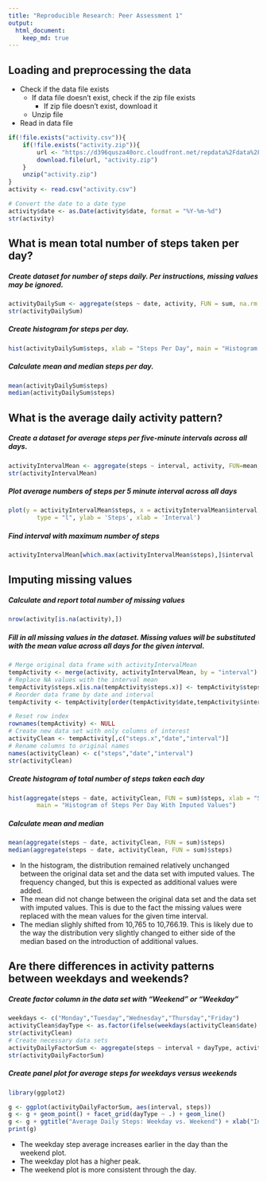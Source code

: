 ```yaml
---
title: "Reproducible Research: Peer Assessment 1"
output: 
  html_document:
    keep_md: true
---
```



## Loading and preprocessing the data
- Check if the data file exists
    - If data file doesn't exist, check if the zip file exists
        - If zip file doesn't exist, download it
    - Unzip file
- Read in data file

```R
if(!file.exists("activity.csv")){
    if(!file.exists("activity.zip")){
        url <- "https://d396qusza40orc.cloudfront.net/repdata%2Fdata%2Factivity.zip"
        download.file(url, "activity.zip")
    }
    unzip("activity.zip")
}
activity <- read.csv("activity.csv")

# Convert the date to a date type
activity$date <- as.Date(activity$date, format = "%Y-%m-%d")
str(activity)
```

## What is mean total number of steps taken per day?
##### Create dataset for number of steps daily. Per instructions, missing values may be ignored.
```R
activityDailySum <- aggregate(steps ~ date, activity, FUN = sum, na.rm = TRUE)
str(activityDailySum)
```

##### Create histogram for steps per day.
```R
hist(activityDailySum$steps, xlab = "Steps Per Day", main = "Histogram of Steps Per Day")
```

##### Calculate mean and median steps per day.
```R
mean(activityDailySum$steps)
median(activityDailySum$steps)
```

## What is the average daily activity pattern?
##### Create a dataset for average steps per five-minute intervals across all days.
```R
activityIntervalMean <- aggregate(steps ~ interval, activity, FUN=mean, na.rm = TRUE)
str(activityIntervalMean)
```

##### Plot average numbers of steps per 5 minute interval across all days
```R
plot(y = activityIntervalMean$steps, x = activityIntervalMean$interval, 
        type = "l", ylab = 'Steps', xlab = 'Interval')
```

##### Find interval with maximum number of steps
```R
activityIntervalMean[which.max(activityIntervalMean$steps),]$interval
```
## Imputing missing values
##### Calculate and report total number of missing values
```R
nrow(activity[is.na(activity),])
```

##### Fill in all missing values in the dataset.  Missing values will be substituted with the mean value across all days for the given interval.
```R
# Merge original data frame with activityIntervalMean
tempActivity <- merge(activity, activityIntervalMean, by = "interval")
# Replace NA values with the interval mean
tempActivity$steps.x[is.na(tempActivity$steps.x)] <- tempActivity$steps.y[is.na(tempActivity$steps.x)]
# Reorder data frame by date and interval
tempActivity <- tempActivity[order(tempActivity$date,tempActivity$interval),]

# Reset row index
rownames(tempActivity) <- NULL
# Create new data set with only columns of interest
activityClean <- tempActivity[,c("steps.x","date","interval")]
# Rename columns to original names
names(activityClean) <- c("steps","date","interval")
str(activityClean)
```

##### Create histogram of total number of steps taken each day
```R
hist(aggregate(steps ~ date, activityClean, FUN = sum)$steps, xlab = "Steps Per Day", 
        main = "Histogram of Steps Per Day With Imputed Values")
```

##### Calculate mean and median
```R
mean(aggregate(steps ~ date, activityClean, FUN = sum)$steps)
median(aggregate(steps ~ date, activityClean, FUN = sum)$steps)
```

- In the histogram, the distribution remained relatively unchanged between the original data set and the data set with imputed values. The frequency changed, but this is expected as additional values were added.
- The mean did not change between the original data set and the data set with imputed values. This is due to the fact the missing values were replaced with the mean values for the given time interval.
- The median slighly shifted from 10,765 to 10,766.19. This is likely due to the way the distribution very slightly changed to either side of the median based on the introduction of additional values.

## Are there differences in activity patterns between weekdays and weekends?
##### Create factor column in the data set with "Weekend" or "Weekday"
```R
weekdays <- c("Monday","Tuesday","Wednesday","Thursday","Friday")
activityClean$dayType <- as.factor(ifelse(weekdays(activityClean$date) %in% weekdays, "Weekday", "Weekend"))
str(activityClean)
# Create necessary data sets
activityDailyFactorSum <- aggregate(steps ~ interval + dayType, activityClean, FUN = mean)
str(activityDailyFactorSum)
```

##### Create panel plot for average steps for weekdays versus weekends
```R
library(ggplot2)

g <- ggplot(activityDailyFactorSum, aes(interval, steps))
g <- g + geom_point() + facet_grid(dayType ~ .) + geom_line() 
g <- g + ggtitle("Average Daily Steps: Weekday vs. Weekend") + xlab("Interval") + ylab("Steps")
print(g)
```

- The weekday step average increases earlier in the day than the weekend plot.
- The weekday plot has a higher peak.
- The weekend plot is more consistent through the day.

